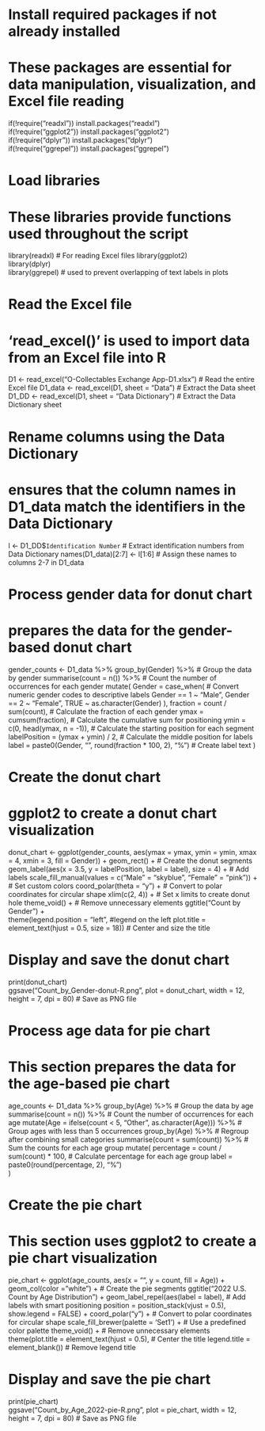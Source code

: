 # Install required packages if not already installed
# These packages are essential for data manipulation, visualization, and Excel file reading
if(!require("readxl")) install.packages("readxl")  
if(!require("ggplot2")) install.packages("ggplot2")  
if(!require("dplyr")) install.packages("dplyr")   
if(!require("ggrepel")) install.packages("ggrepel") 

# Load libraries
# These libraries provide functions used throughout the script
library(readxl)  # For reading Excel files
library(ggplot2)  
library(dplyr)  
library(ggrepel)  # used to prevent overlapping of text labels in plots

# Read the Excel file
# 'read_excel()' is used to import data from an Excel file into R
D1 <- read_excel("O-Collectables Exchange App-D1.xlsx")  # Read the entire Excel file
D1_data <- read_excel(D1, sheet = "Data")  # Extract the Data sheet
D1_DD <- read_excel(D1, sheet = "Data Dictionary")  # Extract the Data Dictionary sheet

# Rename columns using the Data Dictionary
# ensures that the column names in D1_data match the identifiers in the Data Dictionary
l <- D1_DD$`Identification Number`  # Extract identification numbers from Data Dictionary
names(D1_data)[2:7] <- l[1:6]  # Assign these names to columns 2-7 in D1_data

# Process gender data for donut chart
# prepares the data for the gender-based donut chart
gender_counts <- D1_data %>%
  group_by(Gender) %>%  # Group the data by gender
  summarise(count = n()) %>%  # Count the number of occurrences for each gender
  mutate(
    Gender = case_when(  # Convert numeric gender codes to descriptive labels
      Gender == 1 ~ "Male",
      Gender == 2 ~ "Female",
      TRUE ~ as.character(Gender)
    ),
    fraction = count / sum(count),  # Calculate the fraction of each gender
    ymax = cumsum(fraction),  # Calculate the cumulative sum for positioning
    ymin = c(0, head(ymax, n = -1)),  # Calculate the starting position for each segment
    labelPosition = (ymax + ymin) / 2,  # Calculate the middle position for labels
    label = paste0(Gender, "\n", round(fraction * 100, 2), "%")  # Create label text
  )

# Create the donut chart
# ggplot2 to create a donut chart visualization
donut_chart <- ggplot(gender_counts, aes(ymax = ymax, ymin = ymin, xmax = 4, xmin = 3, fill = Gender)) +
  geom_rect() +  # Create the donut segments
  geom_label(aes(x = 3.5, y = labelPosition, label = label), size = 4) +  # Add labels
  scale_fill_manual(values = c("Male" = "skyblue", "Female" = "pink")) +  # Set custom colors
  coord_polar(theta = "y") +  # Convert to polar coordinates for circular shape
  xlim(c(2, 4)) +  # Set x limits to create donut hole
  theme_void() +  # Remove unnecessary elements
  ggtitle("Count by Gender") +  
  theme(legend.position = "left",  #legend on the left
        plot.title = element_text(hjust = 0.5, size = 18))  # Center and size the title

# Display and save the donut chart
print(donut_chart)  
ggsave("Count_by_Gender-donut-R.png", plot = donut_chart, width = 12, height = 7, dpi = 80)  # Save as PNG file

# Process age data for pie chart
# This section prepares the data for the age-based pie chart
age_counts <- D1_data %>%
  group_by(Age) %>%  # Group the data by age
  summarise(count = n()) %>%  # Count the number of occurrences for each age
  mutate(Age = ifelse(count < 5, "Other", as.character(Age))) %>%  # Group ages with less than 5 occurrences
  group_by(Age) %>%  # Regroup after combining small categories
  summarise(count = sum(count)) %>%  # Sum the counts for each age group
  mutate(
    percentage = count / sum(count) * 100,  # Calculate percentage for each age group
    label = paste0(round(percentage, 2), "%")  
  )

# Create the pie chart
# This section uses ggplot2 to create a pie chart visualization
pie_chart <- ggplot(age_counts, aes(x = "", y = count, fill = Age)) +
  geom_col(color = "white") +  # Create the pie segments
  ggtitle("2022 U.S. Count by Age Distribution") + 
  geom_label_repel(aes(label = label),  # Add labels with smart positioning
                   position = position_stack(vjust = 0.5), 
                   show.legend = FALSE) +
  coord_polar("y") +  # Convert to polar coordinates for circular shape
  scale_fill_brewer(palette = 'Set1') +  # Use a predefined color palette
  theme_void() +  # Remove unnecessary elements
  theme(plot.title = element_text(hjust = 0.5),  # Center the title
        legend.title = element_blank())  # Remove legend title

# Display and save the pie chart
print(pie_chart)  
ggsave("Count_by_Age_2022-pie-R.png", plot = pie_chart, width = 12, height = 7, dpi = 80)  # Save as PNG file





